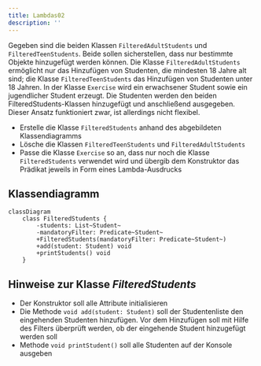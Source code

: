 ```yaml
---
title: Lambdas02
description: ''
---
```



Gegeben sind die beiden Klassen `FilteredAdultStudents` und
`FilteredTeenStudents`. Beide sollen sicherstellen, dass nur bestimmte Objekte
hinzugefügt werden können. Die Klasse `FilteredAdultStudents` ermöglicht nur das
Hinzufügen von Studenten, die mindesten 18 Jahre alt sind; die Klasse
`FilteredTeenStudents` das Hinzufügen von Studenten unter 18 Jahren. In der
Klasse `Exercise` wird ein erwachsener Student sowie ein jugendlicher Student
erzeugt. Die Studenten werden den beiden FilteredStudents-Klassen hinzugefügt
und anschließend ausgegeben. Dieser Ansatz funktioniert zwar, ist allerdings
nicht flexibel.

- Erstelle die Klasse `FilteredStudents` anhand des abgebildeten
  Klassendiagramms
- Lösche die Klassen `FilteredTeenStudents` und `FilteredAdultStudents`
- Passe die Klasse `Exercise` so an, dass nur noch die Klasse `FilteredStudents`
  verwendet wird und übergib dem Konstruktor das Prädikat jeweils in Form eines
  Lambda-Ausdrucks

## Klassendiagramm

```mermaid
classDiagram
    class FilteredStudents {
        -students: List~Student~
        -mandatoryFilter: Predicate~Student~
        +FilteredStudents(mandatoryFilter: Predicate~Student~)
        +add(student: Student) void
        +printStudents() void
    }
```

## Hinweise zur Klasse _FilteredStudents_

- Der Konstruktor soll alle Attribute initialisieren
- Die Methode `void add(student: Student)` soll der Studentenliste den
  eingehenden Studenten hinzufügen. Vor dem Hinzufügen soll mit Hilfe des
  Filters überprüft werden, ob der eingehende Student hinzugefügt werden soll
- Methode `void printStudent()` soll alle Studenten auf der Konsole ausgeben

<Exercise pullRequest="68" branchSuffix="lambdas/02" />
